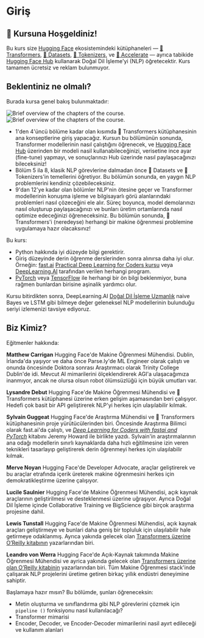 # Giriş

## 🤗 Kursuna Hoşgeldiniz!

<Youtube id="00GKzGyWFEs" />

Bu kurs size [Hugging Face](https://huggingface.co/) ekosistemindeki kütüphaneleri — [🤗 Transformers](https://github.com/huggingface/transformers), [🤗 Datasets](https://github.com/huggingface/datasets), [🤗 Tokenizers](https://github.com/huggingface/tokenizers), ve [🤗 Accelerate](https://github.com/huggingface/accelerate) — ayrıca tabikide [Hugging Face Hub](https://huggingface.co/models) kullanarak Doğal Dil İşleme'yi (NLP) öğretecektir. Kurs tamamen ücretsiz ve reklam bulunmuyor.

## Beklentiniz ne olmalı?

Burada kursa genel bakış bulunmaktadır: 

<div class="flex justify-center">
<img class="block dark:hidden" src="https://huggingface.co/datasets/huggingface-course/documentation-images/resolve/main/en/chapter1/summary.svg" alt="Brief overview of the chapters of the course.">
<img class="hidden dark:block" src="https://huggingface.co/datasets/huggingface-course/documentation-images/resolve/main/en/chapter1/summary-dark.svg" alt="Brief overview of the chapters of the course.">
</div>

- 1'den 4'üncü bölüme kadar olan kısımda 🤗 Transformers kütüphanesinin ana konseptlerine giriş yapacağız. Kursun bu bölümünün sonunda, Transformer modellerinin nasıl çalıştığını öğrenecek, ve [Hugging Face Hub](https://huggingface.co/models) üzerinden bir modeli nasil kullanabileceğinizi, verisetine ince ayar (fine-tune) yapmayı, ve sonuçlarınızı Hub üzerinde nasıl paylaşacağınızı bileceksiniz!
- Bölüm 5 ila 8, klasik NLP görevlerine dalmadan önce 🤗 Datasets ve 🤗 Tokenizers'in temellerini öğretiyor. Bu bölümün sonunda, en yaygın NLP problemlerini kendiniz çözebileceksiniz.
- 9'dan 12'ye kadar olan bölümler NLP'nin ötesine geçer ve Transformer modellerinin konuşma işleme ve bilgisayarlı görü alanlarındaki problemleri nasıl çözeceğini ele alır. Süreç boyunca, model demolarınızı nasıl oluşturup paylaşacağınızı ve bunları üretim ortamlarında nasıl optimize edeceğinizi öğreneceksiniz. Bu bölümün sonunda, 🤗 Transformers'i (neredeyse) herhangi bir makine öğrenmesi problemine uygulamaya hazır olacaksınız!

Bu kurs:

* Python hakkında iyi düzeyde bilgi gerektirir.
* Giriş düzeyinde derin öğrenme derslerinden sonra alınırsa daha iyi olur. Örneğin: [fast.ai](https://www.fast.ai/) [Practical Deep Learning for Coders kursu](https://course.fast.ai/) veya [DeepLearning.AI](https://www.deeplearning.ai/) tarafından verilen herhangi program.
* [PyTorch](https://pytorch.org/) veya [TensorFlow](https://www.tensorflow.org/) ile herhangi bir ön bilgi beklenmiyor, buna rağmen bunlardan birisine aşinalik yardımcı olur.

Kursu bitirdikten sonra, DeepLearning.AI [Doğal Dil İşleme Uzmanlık](https://www.coursera.org/specializations/natural-language-processing?utm_source=deeplearning-ai&utm_medium=institutions&utm_campaign=20211011-nlp-2-hugging_face-page-nlp-refresh) naive Bayes ve LSTM gibi bilmeye değer geleneksel NLP modellerinin bulunduğu seriyi izlemenizi tavsiye ediyoruz. 


## Biz Kimiz?

Eğitmenler hakkında:

**Matthew Carrigan** Hugging Face'de Makine Öğrenmesi Mühendisi. Dublin, İrlanda'da yaşıyor ve daha önce Parse.ly'de ML Engineer olarak çalıştı ve onunda öncesinde Doktora sonrası Araştırmacı olarak Trinity College Dublin'de idi. Mevcut AI mimarilerini ölçeklendirerek AGI'a ulaşacağımıza inanmıyor, ancak ne olursa olsun robot ölümsüzlüğü için büyük umutları var. 

**Lysandre Debut** Hugging Face'de Makine Öğrenmesi Mühendisi  ve 🤗 Transformers kütüphanesi üzerine erken gelişim aşamasından beri çalışıyor. Hedefi çok basit bir API geliştirerek NLP'yi herkes için ulaşılabilir kılmak.

**Sylvain Guggeat** Hugging Face'de Araştırma Mühendisi ve 🤗 Transformers kütüphanesinin proje yürütücülerinden biri. Öncesinde Araştırma Bilimci olarak fast.ai'da çalıştı, ve _[Deep Learning for Coders with fastai and PyTorch](https://learning.oreilly.com/library/view/deep-learning-for/9781492045519/)_ kitabını Jeremy Howard ile birlikte yazdı. Sylvain'in araştırmalarının ana odağı modellerin sınırlı kaynaklarda daha hızlı eğitilmesine izin veren teknikleri tasarlayıp geliştirerek derin öğrenmeyi herkes için ulaşılabilir kılmak.

**Merve Noyan** Hugging Face'de Developer Advocate, araçlar geliştirerek ve bu araçlar etrafında içerik üreterek makine öğrenmesini herkes için demokratikleştirme üzerine çalışıyor.

**Lucile Saulnier** Hugging Face'de Makine Öğrenmesi Mühendisi, açık kaynak araçlarının geliştirilmesi ve desteklenmesi üzerine uğraşıyor. Ayrıca Doğal Dil İşleme içinde Collaborative Training ve BigScience gibi birçok araştırma projesine dahil.

**Lewis Tunstall** Hugging Face'de Makine Öğrenmesi Mühendisi, açık kaynak araçları geliştirmeye ve bunlari daha geniş bir topluluk için ulaşılabilir hale getirmeye odaklanmış. Ayrıca yakında gelecek olan [Transformers üzerine O’Reilly kitabının](https://www.oreilly.com/library/view/natural-language-processing/9781098103231/) yazarlarından biri.

**Leandro von Werra**  Hugging Face'de Açık-Kaynak takımında Makine Öğrenmesi Mühendisi ve ayrica yakında gelecek olan [Transformers üzerine olan O’Reilly kitabinin](https://www.oreilly.com/library/view/natural-language-processing/9781098103231/) yazarlarından biri. Tüm Makine Öğrenmesi stack'inde çalişarak NLP projelerini üretime getiren birkaç yıllık endüstri deneyimine sahiptir.


Başlamaya hazır mısın? Bu bölümde, şunları öğreneceksin:
* Metin oluşturma ve sınıflandırma gibi NLP görevlerini çözmek için `pipeline ()` fonksiyonu nasıl kullanılacağı?
* Transformer mimarisi
* Encoder, Decoder, ve Encoder-Decoder mimarilerini nasil ayırt edileceği ve kullanım alanlari
